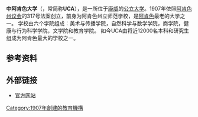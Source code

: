 {{Expand language|time=2017-02-28T03:15:52+00:00}}
{{Infobox university
| name = 中阿肯色大学<br>University of  Central Arkansas
| image = UCASign.jpg
| image_size = 280px
| motto = Go here. Go anywhere.<ref name= "slogan">{{cite web |title=UCA Unveils Updated Academic Logo and Marketing Campaign |url=http://uca.edu/magazine/uca-unveils-updated-academic-logo-and-marketing-campaign/ |publisher=UCA Magazine |date=2016-02-26 |accessdate=2016-10-11 |archive-date=2021-11-23 |archive-url=https://web.archive.org/web/20211123131949/https://uca.edu/magazine/uca-unveils-updated-academic-logo-and-marketing-campaign/ |dead-url=no }}</ref>
| established = 1907年
| city = [[康威_(阿肯色州)|康威]]
| state = [[阿肯色州|阿肯色州]]
| country = 美国
| endowment = $48.6 million (2015)<ref>{{cite web |url=http://uca.edu/foundation/assets/ |title=Assets |publisher=uca.edu |date=2016-01-01 |accessdate=2016-10-10 |archive-date=2022-01-07 |archive-url=https://web.archive.org/web/20220107221851/https://uca.edu/foundation/assets/ |dead-url=no }}</ref>
| budget = $183 million (FY 2017)<ref>{{cite web |title= University of Central Arkansas Operating Budget |url= http://uca.edu/budget/files/2010/09/FY-17.pdf |format= PDF |page= 4 |publisher= University of Central Arkansas |accessdate= October 20, 2016 |archive-date= 2022-03-03 |archive-url= https://web.archive.org/web/20220303144412/https://uca.edu/budget/files/2010/09/FY-17.pdf |dead-url= no }}</ref>
| president = Houston Davis<ref name="president">{{cite web |title=Office of the President |url=https://uca.edu/president/ |publisher=University of Central Arkansas |accessdate=2017-01-23 |archive-date=2022-01-08 |archive-url=https://web.archive.org/web/20220108005451/https://uca.edu/president/ |dead-url=no }}</ref>
| students = 11,487 (Fall 2016)<ref name="enrollment">{{cite web |title=Retention and Average ACT Score Increase for Fall 2016 |url=https://uca.edu/news/retention-and-average-act-score-increase-for-fall-2016/ |publisher=University of Central Arkansas |date=2016-09-01 |accessdate=2016-10-11 |archive-date=2021-11-19 |archive-url=https://web.archive.org/web/20211119150320/https://uca.edu/news/retention-and-average-act-score-increase-for-fall-2016/ |dead-url=no }}</ref>
| undergrad = 9,615<ref name="enrollment"/>
| postgrad = 1,872<ref name="enrollment"/>
| coor = {{coord|35.077|-92.457|display=inline,title|type:edu}}
| campus = {{tsl|en|Conway, Arkansas||College Town}}<br />{{convert|350|acre|km2}}<ref name="UCA Quick Facts">{{cite web |title=Quick Facts |url=https://uca.edu/president/quick-facts/ |publisher=University of Central Arkansas |date=2015-09-01 |accessdate=2016-10-11 |archive-date=2022-01-21 |archive-url=https://web.archive.org/web/20220121040202/https://uca.edu/president/quick-facts/ |dead-url=no }}</ref>
}}
'''中阿肯色大学'''（{{lang|en|University of Central Arkansas}}，常简称'''UCA'''），是一所位于[[康威_(阿肯色州)|康威]]的[[公立大学|公立大学]]。1907年依照[[阿肯色州议会|阿肯色州议会]]的317号法案创立，前身为阿肯色州立师范学校，是[[阿肯色州|阿肯色]]最老的大学之一。
学校由六个学院组成：美术与传播学院，自然科学与数学学院，商学院，健康与行为科学学院，文学院和教育学院。
如今UCA由将近12000名本科和研究生组成为阿肯色最大的学校之一。

== 参考资料 ==
{{reflist}}

== 外部链接 ==
*[http://www.uca.edu/ 官方网站] {{Wayback|url=http://www.uca.edu/ |date=20220403075155 }}{{en icon}}

{{DEFAULTSORT:Central Arkansas, University Of}}

[[Category:1907年創建的教育機構|Category:1907年創建的教育機構]]